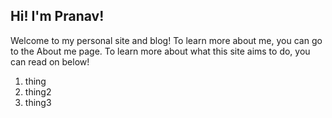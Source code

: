 ## Hi! I'm Pranav!

Welcome to my personal site and blog! To learn more about me, you can go to the About me page. To learn more about what this site aims to do, you can read on below!

1. thing
2. thing2
3. thing3
